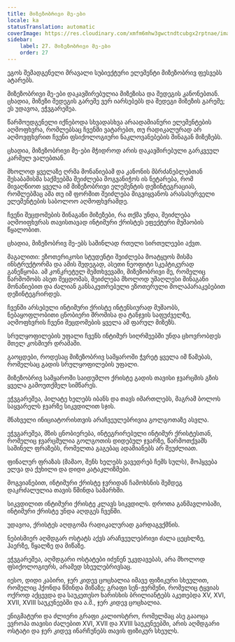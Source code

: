 ```yaml
---
title: მიზეზობრივი მე-ები
locale: ka
statusTranslation: automatic
coverImage: https://res.cloudinary.com/xmfm6mhw3gwctndtcubgx2rptnae/image/upload/v1741354419/small_cover_la_gran_rebelion_28716e29d2.webp
sidebar:
    label: 27. მიზეზობრივი მე-ები
    order: 27
---
```

ეგოს შემადგენელი მრავალი სუბიექტური ელემენტი მიზეზობრივ ფესვებს ატარებს.

მიზეზობრივი მე-ები დაკავშირებულია მიზეზისა და შედეგის კანონებთან. ცხადია, მიზეზი შედეგის გარეშე ვერ იარსებებს და შედეგი მიზეზის გარეშე; ეს უდავოა, ეჭვგარეშეა.

წარმოუდგენელი იქნებოდა სხვადასხვა არაადამიანური ელემენტების აღმოფხვრა, რომლებსაც ჩვენში ვატარებთ, თუ რადიკალურად არ აღმოვფხვრით ჩვენი ფსიქოლოგიური ნაკლოვანებების შინაგან მიზეზებს.

ცხადია, მიზეზობრივი მე-ები მჭიდროდ არის დაკავშირებული გარკვეულ კარმულ ვალებთან.

მხოლოდ ყველაზე ღრმა მონანიებამ და კანონის მბრძანებლებთან შესაბამისმა საქმეებმა შეიძლება მოგვანიჭოს ის ნეტარება, რომ მივაღწიოთ ყველა იმ მიზეზობრივი ელემენტის დეზინტეგრაციას, რომლებმაც ამა თუ იმ ფორმით შეიძლება მიგვიყვანოს არასასურველი ელემენტების საბოლოო აღმოფხვრამდე.

ჩვენი შეცდომების შინაგანი მიზეზები, რა თქმა უნდა, შეიძლება აღმოიფხვრას თავისთავად ინტიმური ქრისტეს ეფექტური მუშაობის წყალობით.

ცხადია, მიზეზობრივ მე-ებს საშინლად რთული სირთულეები აქვთ.

მაგალითი: ეზოთერიკოსი სტუდენტი შეიძლება მოატყუოს მისმა ინსტრუქტორმა და ამის შედეგად, ასეთი ნეოფიტი სკეპტიკურად განეწყობა. ამ კონკრეტულ შემთხვევაში, მიზეზობრივი მე, რომელიც წარმოშობს ასეთ შეცდომას, შეიძლება მხოლოდ უმაღლესი შინაგანი მონანიებით და ძალიან განსაკუთრებული ეზოთერული მოლაპარაკებებით დეზინტეგრირდეს.

ჩვენში არსებული ინტიმური ქრისტე ინტენსიურად მუშაობს, ნებაყოფლობითი ცნობიერი შრომისა და ტანჯვის საფუძველზე, აღმოფხვრის ჩვენი შეცდომების ყველა ამ ფარულ მიზეზს.

სრულყოფილების უფალი ჩვენს ინტიმურ სიღრმეებში უნდა ცხოვრობდეს მთელ კოსმიურ დრამაში.

გაოცდები, როდესაც მიზეზობრივ სამყაროში ჭვრეტ ყველა იმ წამებას, რომელსაც გადის სრულყოფილების უფალი.

მიზეზობრივ სამყაროში საიდუმლო ქრისტე გადის თავისი ჯვარცმის გზის ყველა გამოუთქმელ სიმწარეს.

ეჭვგარეშეა, პილატე ხელებს იბანს და თავს იმართლებს, მაგრამ ბოლოს საყვარელს ჯვარზე სიკვდილით სჯის.

მნახველი ინიციატორისთვის არაჩვეულებრივია გოლგოთაზე ასვლა.

ეჭვგარეშეა, მზის ცნობიერება, ინტეგრირებული ინტიმურ ქრისტესთან, რომელიც ჯვარცმულია გოლგოთის დიდებულ ჯვარზე, წარმოთქვამს საშინელ ფრაზებს, რომელთა გაგებაც ადამიანებს არ შეუძლიათ.

ფინალურ ფრაზას (მამაო, შენს ხელებს ვავედრებ ჩემს სულს), მოჰყვება ელვა და ქუხილი და დიდი კატაკლიზმები.

მოგვიანებით, ინტიმური ქრისტე ჯვრიდან ჩამოხსნის შემდეგ დაკრძალულია თავის წმინდა სამარხში.

სიკვდილით ინტიმური ქრისტე კლავს სიკვდილს. დროთა განმავლობაში, ინტიმური ქრისტე უნდა აღდგეს ჩვენში.

უდავოა, ქრისტეს აღდგომა რადიკალურად გარდაგვქმნის.

ნებისმიერ აღმდგარ ოსტატს აქვს არაჩვეულებრივი ძალა ცეცხლზე, ჰაერზე, წყალზე და მიწაზე.

ეჭვგარეშეა, აღმდგარი ოსტატები იძენენ უკვდავებას, არა მხოლოდ ფსიქოლოგიურს, არამედ სხეულებრივსაც.

იესო, დიდი კაბირი, ჯერ კიდევ ცოცხალია იმავე ფიზიკური სხეულით, რომელიც ჰქონდა წმინდა მიწაზე; გრაფი სენ-ჟერმენი, რომელიც ტყვიას ოქროდ აქცევდა და საუკეთესო ხარისხის ბრილიანტებს აკეთებდა XV, XVI, XVII, XVIII საუკუნეებში და ა.შ., ჯერ კიდევ ცოცხალია.

ენიგმატური და ძლიერი გრაფი კალიოსტრო, რომელმაც ასე გააოცა ევროპა თავისი ძალებით XVI, XVII და XVIII საუკუნეებში, არის აღმდგარი ოსტატი და ჯერ კიდევ ინარჩუნებს თავის ფიზიკურ სხეულს.

